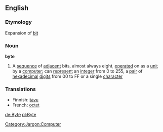 ==English==
=== Etymology ===
Expansion of [[bit]]
===Noun===
'''byte'''
{{wikipedia}}
# A [[sequence]] of [[adjacent]] bits, almost always eight, [[operated]] on as a [[unit]] by a [[computer]]; can [[represent]] an [[integer]] from 0 to 255, a [[pair]] of [[hexadecimal]] [[digit]]s from 00 to FF or a single [[character]]
===Translations===
*Finnish: [[tavu]]
*French: [[octet]]

[[Category:Jargon:Computer]]

[[de:Byte]]
[[pl:Byte]]